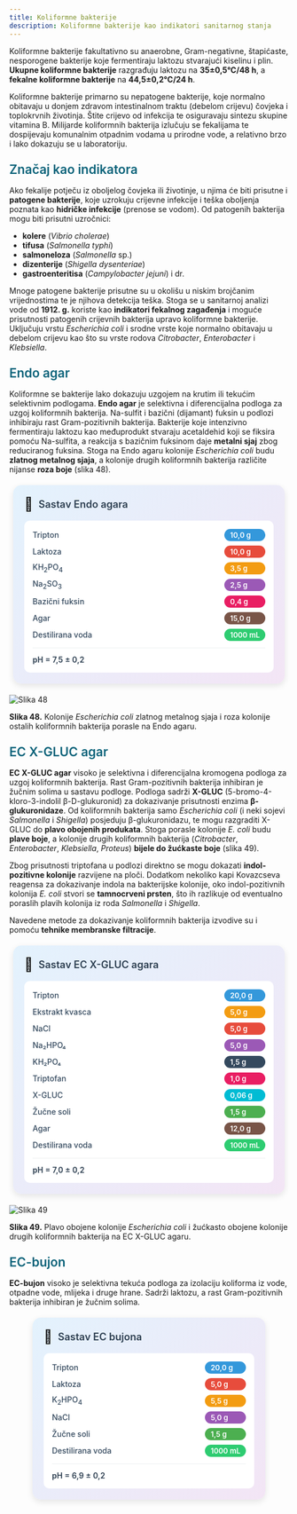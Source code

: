 ```yaml
---
title: Koliformne bakterije
description: Koliformne bakterije kao indikatori sanitarnog stanja
---
```


Koliformne bakterije fakultativno su anaerobne, Gram-negativne, štapićaste, nesporogene bakterije koje fermentiraju laktozu stvarajući kiselinu i plin. **Ukupne koliformne bakterije** razgrađuju laktozu na **35±0,5°C/48 h**, a **fekalne koliformne bakterije** na **44,5±0,2°C/24 h**.

Koliformne bakterije primarno su nepatogene bakterije, koje normalno obitavaju u donjem zdravom intestinalnom traktu (debelom crijevu) čovjeka i toplokrvnih životinja. Štite crijevo od infekcija te osiguravaju sintezu skupine vitamina B. Milijarde koliformnih bakterija izlučuju se fekalijama te dospijevaju komunalnim otpadnim vodama u prirodne vode, a relativno brzo i lako dokazuju se u laboratoriju.

<h3 style="color: #096279; font-size: 1.4rem; font-weight: 600; margin: 1.5rem 0 1rem 0;">Značaj kao indikatora</h3>

Ako fekalije potječu iz oboljelog čovjeka ili životinje, u njima će biti prisutne i **patogene bakterije**, koje uzrokuju crijevne infekcije i teška oboljenja poznata kao **hidričke infekcije** (prenose se vodom). Od patogenih bakterija mogu biti prisutni uzročnici:

- **kolere** (*Vibrio cholerae*)
- **tifusa** (*Salmonella typhi*)
- **salmoneloza** (*Salmonella* sp.)
- **dizenterije** (*Shigella dysenteriae*)
- **gastroenteritisa** (*Campylobacter jejuni*) i dr.

Mnoge patogene bakterije prisutne su u okolišu u niskim brojčanim vrijednostima te je njihova detekcija teška. Stoga se u sanitarnoj analizi vode od **1912. g.** koriste kao **indikatori fekalnog zagađenja** i moguće prisutnosti patogenih crijevnih bakterija upravo koliformne bakterije. Uključuju vrstu *Escherichia coli* i srodne vrste koje normalno obitavaju u debelom crijevu kao što su vrste rodova *Citrobacter*, *Enterobacter* i *Klebsiella*.

<h3 style="color: #096279; font-size: 1.4rem; font-weight: 600; margin: 1.5rem 0 1rem 0;">Endo agar</h3>

Koliformne se bakterije lako dokazuju uzgojem na krutim ili tekućim selektivnim podlogama. **Endo agar** je selektivna i diferencijalna podloga za uzgoj koliformnih bakterija. Na-sulfit i bazični (dijamant) fuksin u podlozi inhibiraju rast Gram-pozitivnih bakterija. Bakterije koje intenzivno fermentiraju laktozu kao međuprodukt stvaraju acetaldehid koji se fiksira pomoću Na-sulfita, a reakcija s bazičnim fuksinom daje **metalni sjaj** zbog reduciranog fuksina. Stoga na Endo agaru kolonije *Escherichia coli* budu **zlatnog metalnog sjaja**, a kolonije drugih koliformnih bakterija različite nijanse **roza boje** (slika 48).

<div style="max-width: 450px; background: linear-gradient(135deg, #e3f2fd 0%, #f3e5f5 100%); border-radius: 15px; padding: 20px; box-shadow: 0 4px 12px rgba(0,0,0,0.1); margin: 20px auto;">
  <div style="display: flex; align-items: center; margin-bottom: 15px;">
    <span style="font-size: 24px; margin-right: 10px;">🧫</span>
    <h3 style="margin: 0; color: #2c3e50; font-weight: 600; font-size: 18px;">Sastav Endo agara</h3>
  </div>
  <div style="background: white; border-radius: 10px; padding: 15px;">
    <div style="display: grid; grid-template-columns: minmax(0, 1fr) auto; gap: 8px 15px; align-items: center;">
      <span style="font-weight: 500; color: #34495e; font-size: 14px;">Tripton</span>
      <span style="background: #3498db; color: white; padding: 3px 10px; border-radius: 15px; font-size: 13px; font-weight: 600;">10,0 g</span>
      <span style="font-weight: 500; color: #34495e; font-size: 14px;">Laktoza</span>
      <span style="background: #e74c3c; color: white; padding: 3px 10px; border-radius: 15px; font-size: 13px; font-weight: 600;">10,0 g</span>
      <span style="font-weight: 500; color: #34495e; font-size: 14px;">KH<sub>2</sub>PO<sub>4</sub></span>
      <span style="background: #f39c12; color: white; padding: 3px 10px; border-radius: 15px; font-size: 13px; font-weight: 600;">3,5 g</span>
      <span style="font-weight: 500; color: #34495e; font-size: 14px;">Na<sub>2</sub>SO<sub>3</sub></span>
      <span style="background: #9b59b6; color: white; padding: 3px 10px; border-radius: 15px; font-size: 13px; font-weight: 600;">2,5 g</span>
      <span style="font-weight: 500; color: #34495e; font-size: 14px;">Bazični fuksin</span>
      <span style="background: #e91e63; color: white; padding: 3px 10px; border-radius: 15px; font-size: 13px; font-weight: 600;">0,4 g</span>
      <span style="font-weight: 500; color: #34495e; font-size: 14px;">Agar</span>
      <span style="background: #795548; color: white; padding: 3px 10px; border-radius: 15px; font-size: 13px; font-weight: 600;">15,0 g</span>
      <span style="font-weight: 500; color: #34495e; font-size: 14px;">Destilirana voda</span>
      <span style="background: #2ecc71; color: white; padding: 3px 10px; border-radius: 15px; font-size: 13px; font-weight: 600;">1000 mL</span>
    </div>
    <div style="margin-top: 12px; padding-top: 12px; border-top: 1px solid #ecf0f1;">
      <span style="font-weight: 600; color: #2c3e50; font-size: 14px;">pH = 7,5 ± 0,2</span>
    </div>
  </div>
</div>

![Slika 48](/Images/slika48.jpg)

**Slika 48.** Kolonije *Escherichia coli* zlatnog metalnog sjaja i roza kolonije ostalih koliformnih bakterija porasle na Endo agaru.

<h3 style="color: #096279; font-size: 1.4rem; font-weight: 600; margin: 1.5rem 0 1rem 0;">EC X-GLUC agar</h3>

**EC X-GLUC agar** visoko je selektivna i diferencijalna kromogena podloga za uzgoj koliformnih bakterija. Rast Gram-pozitivnih bakterija inhibiran je žučnim solima u sastavu podloge. Podloga sadrži **X-GLUC** (5-bromo-4-kloro-3-indolil β-D-glukuronid) za dokazivanje prisutnosti enzima **β-glukuronidaze**. Od koliformnih bakterija samo *Escherichia coli* (i neki sojevi *Salmonella* i *Shigella*) posjeduju β-glukuronidazu, te mogu razgraditi X-GLUC do **plavo obojenih produkata**. Stoga porasle kolonije *E. coli* budu **plave boje**, a kolonije drugih koliformnih bakterija (*Citrobacter*, *Enterobacter*, *Klebsiella*, *Proteus*) **bijele do žućkaste boje** (slika 49).

Zbog prisutnosti triptofana u podlozi direktno se mogu dokazati **indol-pozitivne kolonije** razvijene na ploči. Dodatkom nekoliko kapi Kovazcseva reagensa za dokazivanje indola na bakterijske kolonije, oko indol-pozitivnih kolonija *E. coli* stvori se **tamnocrveni prsten**, što ih razlikuje od eventualno poraslih plavih kolonija iz roda *Salmonella* i *Shigella*.

Navedene metode za dokazivanje koliformnih bakterija izvodive su i pomoću **tehnike membranske filtracije**.

<div style="max-width: 450px; background: linear-gradient(135deg, #e3f2fd 0%, #f3e5f5 100%); border-radius: 15px; padding: 20px; box-shadow: 0 4px 12px rgba(0,0,0,0.1); margin: 20px auto;">
  <div style="display: flex; align-items: center; margin-bottom: 15px;">
    <span style="font-size: 24px; margin-right: 10px;">🧫</span>
    <h3 style="margin: 0; color: #2c3e50; font-weight: 600; font-size: 18px;">Sastav EC X-GLUC agara</h3>
  </div>
  <div style="background: white; border-radius: 10px; padding: 15px;">
    <div style="display: grid; grid-template-columns: minmax(0, 1fr) auto; gap: 8px 15px; align-items: center;">
      <span style="font-weight: 500; color: #34495e; font-size: 14px;">Tripton</span>
      <span style="background: #3498db; color: white; padding: 3px 10px; border-radius: 15px; font-size: 13px; font-weight: 600;">20,0 g</span>
      <span style="font-weight: 500; color: #34495e; font-size: 14px;">Ekstrakt kvasca</span>
      <span style="background: #f39c12; color: white; padding: 3px 10px; border-radius: 15px; font-size: 13px; font-weight: 600;">5,0 g</span>
      <span style="font-weight: 500; color: #34495e; font-size: 14px;">NaCl</span>
      <span style="background: #e74c3c; color: white; padding: 3px 10px; border-radius: 15px; font-size: 13px; font-weight: 600;">5,0 g</span>
      <span style="font-weight: 500; color: #34495e; font-size: 14px;">Na₂HPO₄</span>
      <span style="background: #9b59b6; color: white; padding: 3px 10px; border-radius: 15px; font-size: 13px; font-weight: 600;">5,0 g</span>
      <span style="font-weight: 500; color: #34495e; font-size: 14px;">KH₂PO₄</span>
      <span style="background: #34495e; color: white; padding: 3px 10px; border-radius: 15px; font-size: 13px; font-weight: 600;">1,5 g</span>
      <span style="font-weight: 500; color: #34495e; font-size: 14px;">Triptofan</span>
      <span style="background: #e91e63; color: white; padding: 3px 10px; border-radius: 15px; font-size: 13px; font-weight: 600;">1,0 g</span>
      <span style="font-weight: 500; color: #34495e; font-size: 14px;">X-GLUC</span>
      <span style="background: #00bcd4; color: white; padding: 3px 10px; border-radius: 15px; font-size: 13px; font-weight: 600;">0,06 g</span>
      <span style="font-weight: 500; color: #34495e; font-size: 14px;">Žučne soli</span>
      <span style="background: #4caf50; color: white; padding: 3px 10px; border-radius: 15px; font-size: 13px; font-weight: 600;">1,5 g</span>
      <span style="font-weight: 500; color: #34495e; font-size: 14px;">Agar</span>
      <span style="background: #795548; color: white; padding: 3px 10px; border-radius: 15px; font-size: 13px; font-weight: 600;">12,0 g</span>
      <span style="font-weight: 500; color: #34495e; font-size: 14px;">Destilirana voda</span>
      <span style="background: #2ecc71; color: white; padding: 3px 10px; border-radius: 15px; font-size: 13px; font-weight: 600;">1000 mL</span>
    </div>
    <div style="margin-top: 12px; padding-top: 12px; border-top: 1px solid #ecf0f1;">
      <span style="font-weight: 600; color: #2c3e50; font-size: 14px;">pH = 7,0 ± 0,2</span>
    </div>
  </div>
</div>

![Slika 49](/Images/slika49.jpg)

**Slika 49.** Plavo obojene kolonije *Escherichia coli* i žućkasto obojene kolonije drugih koliformnih bakterija na EC X-GLUC agaru.

<h3 style="color: #096279; font-size: 1.4rem; font-weight: 600; margin: 1.5rem 0 1rem 0;">EC-bujon</h3>

**EC-bujon** visoko je selektivna tekuća podloga za izolaciju koliforma iz vode, otpadne vode, mlijeka i druge hrane. Sadrži laktozu, a rast Gram-pozitivnih bakterija inhibiran je žučnim solima.

<div style="max-width: 380px; background: linear-gradient(135deg, #e3f2fd 0%, #f3e5f5 100%); border-radius: 15px; padding: 20px; box-shadow: 0 4px 12px rgba(0,0,0,0.1); margin: 20px auto;">
  <div style="display: flex; align-items: center; margin-bottom: 15px;">
    <span style="font-size: 24px; margin-right: 10px;">🧪</span>
    <h3 style="margin: 0; color: #2c3e50; font-weight: 600; font-size: 18px;">Sastav EC bujona</h3>
  </div>
  <div style="background: white; border-radius: 10px; padding: 15px;">
    <div style="display: grid; grid-template-columns: minmax(0, 1fr) auto; gap: 8px 15px; align-items: center;">
      <span style="font-weight: 500; color: #34495e; font-size: 14px;">Tripton</span>
      <span style="background: #3498db; color: white; padding: 3px 10px; border-radius: 15px; font-size: 13px; font-weight: 600;">20,0 g</span>
      <span style="font-weight: 500; color: #34495e; font-size: 14px;">Laktoza</span>
      <span style="background: #e74c3c; color: white; padding: 3px 10px; border-radius: 15px; font-size: 13px; font-weight: 600;">5,0 g</span>
      <span style="font-weight: 500; color: #34495e; font-size: 14px;">K<sub>2</sub>HPO<sub>4</sub></span>
      <span style="background: #f39c12; color: white; padding: 3px 10px; border-radius: 15px; font-size: 13px; font-weight: 600;">5,5 g</span>
      <span style="font-weight: 500; color: #34495e; font-size: 14px;">NaCl</span>
      <span style="background: #9b59b6; color: white; padding: 3px 10px; border-radius: 15px; font-size: 13px; font-weight: 600;">5,0 g</span>
      <span style="font-weight: 500; color: #34495e; font-size: 14px;">Žučne soli</span>
      <span style="background: #4caf50; color: white; padding: 3px 10px; border-radius: 15px; font-size: 13px; font-weight: 600;">1,5 g</span>
      <span style="font-weight: 500; color: #34495e; font-size: 14px;">Destilirana voda</span>
      <span style="background: #2ecc71; color: white; padding: 3px 10px; border-radius: 15px; font-size: 13px; font-weight: 600;">1000 mL</span>
    </div>
    <div style="margin-top: 12px; padding-top: 12px; border-top: 1px solid #ecf0f1;">
      <span style="font-weight: 600; color: #2c3e50; font-size: 14px;">pH = 6,9 ± 0,2</span>
    </div>
  </div>
</div>